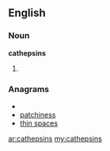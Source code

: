 ==English==

===Noun===
'''cathepsins'''

# {{plural of|cathepsin}}

===Anagrams===
* {{alphagram|acehinpsst}}
* [[patchiness#English|patchiness]]
* [[thin spaces#English|thin spaces]]

[[ar:cathepsins]]
[[my:cathepsins]]